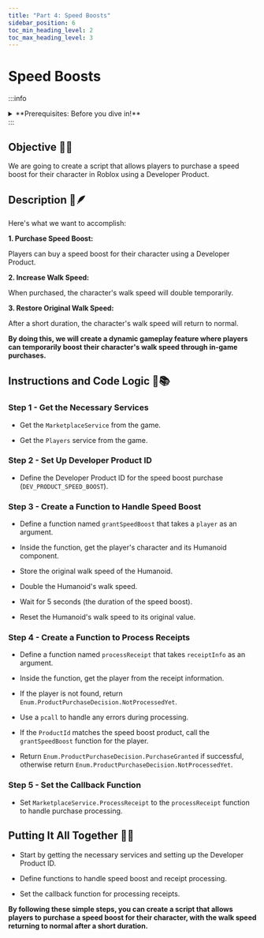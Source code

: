 ```yaml
---
title: "Part 4: Speed Boosts"
sidebar_position: 6
toc_min_heading_level: 2
toc_max_heading_level: 3
---
```


# Speed Boosts

:::info
<details style={{border:'none'}}>
    <summary>**Prerequisites: Before you dive in!**</summary>

    **1. Intro**

    **2. Setup**

    **3. Creating a Gamepass**
</details>
:::

## Objective 🧐🗿

We are going to create a script that allows players to purchase a speed boost for their character in Roblox using a Developer Product.

## Description 📖🪶 

Here's what we want to accomplish: 

**1. Purchase Speed Boost:**

Players can buy a speed boost for their character using a Developer Product.

**2. Increase Walk Speed:**

When purchased, the character's walk speed will double temporarily. 

**3. Restore Original Walk Speed:**

After a short duration, the character's walk speed will return to normal. 

**By doing this, we will create a dynamic gameplay feature where players can temporarily boost their character's walk speed through in-game purchases.** 

## Instructions and Code Logic 📝📚

### Step 1 - Get the Necessary Services

- Get the `MarketplaceService` from the game. 

- Get the `Players` service from the game. 

### Step 2 - Set Up Developer Product ID

- Define the Developer Product ID for the speed boost purchase (`DEV_PRODUCT_SPEED_BOOST`). 

### Step 3 - Create a Function to Handle Speed Boost

- Define a function named `grantSpeedBoost` that takes a `player` as an argument. 

- Inside the function, get the player's character and its Humanoid component. 

- Store the original walk speed of the Humanoid. 

- Double the Humanoid's walk speed. 

- Wait for 5 seconds (the duration of the speed boost). 

- Reset the Humanoid's walk speed to its original value. 

### Step 4 - Create a Function to Process Receipts

- Define a function named `processReceipt` that takes `receiptInfo` as an argument. 

- Inside the function, get the player from the receipt information. 

- If the player is not found, return `Enum.ProductPurchaseDecision.NotProcessedYet`. 

- Use a `pcall` to handle any errors during processing. 

- If the `ProductId` matches the speed boost product, call the `grantSpeedBoost` function for the player. 

- Return `Enum.ProductPurchaseDecision.PurchaseGranted` if successful, otherwise return `Enum.ProductPurchaseDecision.NotProcessedYet`. 

### Step 5 - Set the Callback Function

- Set `MarketplaceService.ProcessReceipt` to the `processReceipt` function to handle purchase processing. 

## Putting It All Together 🔧🔩

- Start by getting the necessary services and setting up the Developer Product ID. 

- Define functions to handle speed boost and receipt processing. 

- Set the callback function for processing receipts. 

**By following these simple steps, you can create a script that allows players to purchase a speed boost for their character, with the walk speed returning to normal after a short duration.** 